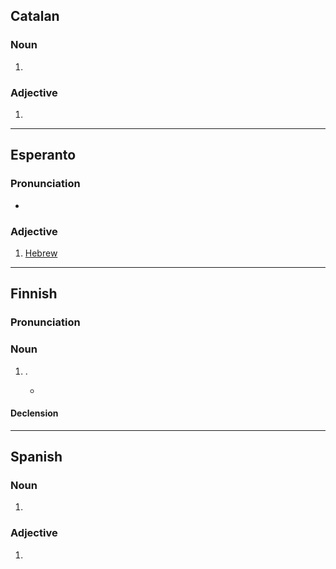 ==Catalan==

===Noun===
{{ca-noun|f}}

# {{female equivalent of|ca|hebreu}}

===Adjective===
{{head|ca|adjective form}}

# {{adj form of|ca|hebreu||f|s}}

----

==Esperanto==

===Pronunciation===
* {{audio|eo|LL-Q143 (epo)-Lepticed7-hebrea.wav|Audio}}

===Adjective===
{{eo-head}}

# [[Hebrew]]

----

==Finnish==

===Pronunciation===
{{fi-pronunciation}}

===Noun===
{{fi-noun}}

# {{lb|fi|proscribed}} {{alternative spelling of|fi|heprea}}.
#* {{quote-book|fi
|title=Iloisen kotiinpaluun asuinsijat
|author={{w|Leena Lander}}
|page=73
|year=1997
|publisher=WSOY
|ISBN=951-643-906-3
|passage=―Hanna. Se on kaunis nimi. Ja niin osuva. Tulee '''hebreasta''', merkitsee armoa. Kuka sen keksi?
|t=―Hanna. It's a beautiful name. And so fitting. It's from '''Hebrew''' and means "grace". Who came up with it?
}}

====Declension====
{{fi-decl-kulkija|n=sg|hebre|a}}

----

==Spanish==

===Noun===
{{es-noun|f|m=+}}

# {{female equivalent of|es|hebreo|t=Hebrew}}

===Adjective===
{{head|es|adjective form}}

# {{adj form of|es|hebreo||f|s}}